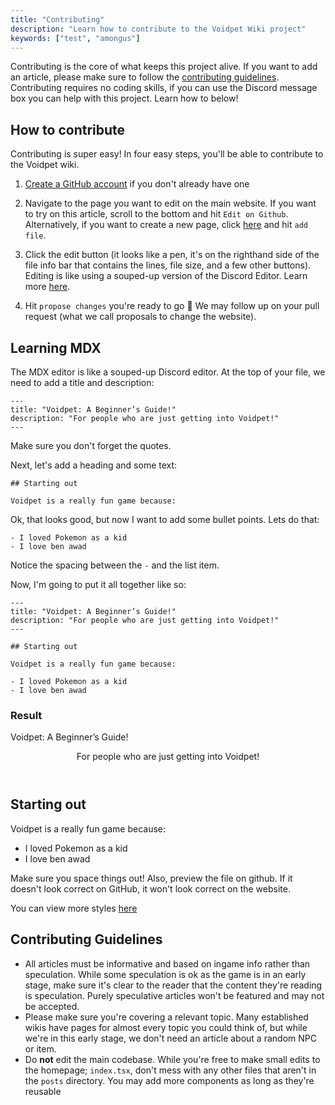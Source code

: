 ```yaml
---
title: "Contributing"
description: "Learn how to contribute to the Voidpet Wiki project"
keywords: ["test", "amongus"]
---
```




Contributing is the core of what keeps this project alive. If you want to add an article, please make sure to follow the [contributing guidelines](#contributing-guidelines). Contributing requires no coding skills, if you can use the Discord message box you can help with this project. Learn how to below!

## How to contribute

Contributing is super easy! In four easy steps, you'll be able to contribute to the Voidpet wiki. 

1. [Create a GitHub account](https://github.com/signup) if you don't already have one

2. Navigate to the page you want to edit on the main website. If you want to try on this article, scroll to the bottom and hit `Edit on Github`. Alternatively, if you want to create a new page, click [here](https://github.com/quick007/voidpet-wiki/tree/main/posts) and hit `add file`. 

3. Click the edit button (it looks like a pen, it's on the righthand side of the file info bar that contains the lines, file size, and a few other buttons). Editing is like using a souped-up version of the Discord Editor. Learn more [here](#learning-mdx). 

4. Hit `propose changes` you're ready to go 🎉 We may follow up on your pull request (what we call proposals to change the website). 

## Learning MDX

The MDX editor is like a souped-up Discord editor. At the top of your file, we need to add a title and description: 

```
---
title: "Voidpet: A Beginner’s Guide!"
description: "For people who are just getting into Voidpet!"
---
```

Make sure you don't forget the quotes. 

Next, let's add a heading and some text:

```
## Starting out

Voidpet is a really fun game because:
```

Ok, that looks good, but now I want to add some bullet points. Lets do that:

```
- I loved Pokemon as a kid
- I love ben awad
```

Notice the spacing between the `-` and the list item. 

Now, I'm going to put it all together like so:

```
---
title: "Voidpet: A Beginner’s Guide!"
description: "For people who are just getting into Voidpet!"
---

## Starting out

Voidpet is a really fun game because:

- I loved Pokemon as a kid
- I love ben awad
```

### Result 

<p className="font-extrabold text-4xl mt-24">Voidpet: A Beginner’s Guide!</p>
<header className="text-gray-600 text-sm mb-12 max-w-xl mt-4">For people who are just getting into Voidpet!</header>


## Starting out

Voidpet is a really fun game because:

- I loved Pokemon as a kid
- I love ben awad



Make sure you space  things  out! Also, preview the file on github. If it doesn't look correct on GitHub, it won't look correct on the website. 

You can view more styles [here](https://voidpet-wiki.vercel.app/markdown-guide)

## Contributing Guidelines

- All articles must be informative and based on ingame info rather than speculation. While some speculation is ok as the game is in an early stage, make sure it's clear to the reader that the content they're reading is speculation. Purely speculative articles won't be featured and may not be accepted.
- Please make sure you're covering a relevant topic. Many established wikis have pages for almost every topic you could think of, but while we're in this early stage, we don't need an article about a random NPC or item.
- Do **not** edit the main codebase. While you're free to make small edits to the homepage; `index.tsx`, don't mess with any other files that aren't in the `posts` directory. You may add more components as long as they're reusable